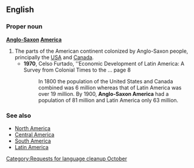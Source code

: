 {{rfv}}
==English==
[[Category:Requests for language cleanup October]]
===Proper noun===
'''[[Anglo-Saxon]] [[America]]'''
# The parts of the American continent colonized by Anglo-Saxon people, principally the [[USA]] and [[Canada]].
#* '''1970''', Celso Furtado, ''Economic Development of Latin America: A Survey from Colonial Times to the ... page 8
#*: In 1800 the population of the United States and Canada combined was 6 million whereas that of Latin America was over 19 million. By 1900, '''Anglo-Saxon America''' had a population of 81 million and Latin America only 63 million.

===See also===
* [[North America]]
* [[Central America]]
* [[South America]]
* [[Latin America]]